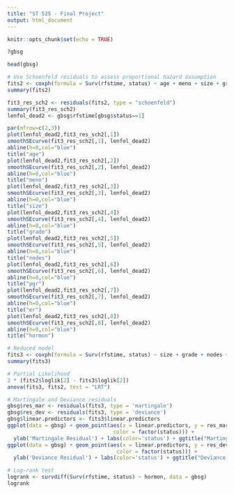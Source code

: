 ```yaml
---
title: "ST 525 - Final Project"
output: html_document
---
```


```r
knitr::opts_chunk$set(echo = TRUE)
```

```r
?gbsg
```

```r
head(gbsg)
```

```r
# Use Schoenfeld residuals to assess proportional hazard assumption
fits2 <- coxph(formula = Surv(rfstime, status) ~ age + meno + size + grade + nodes + pgr + er + hormon, data = gbsg)
summary(fits2)

fit3_res_sch2 <- residuals(fits2, type = "schoenfeld")
summary(fit3_res_sch2)
lenfol_dead2 <- gbsg$rfstime[gbsg$status==1] 

par(mfrow=c(2,3))
plot(lenfol_dead2,fit3_res_sch2[,1])
smoothSEcurve(fit3_res_sch2[,1], lenfol_dead2)
abline(h=0,col="blue")
title("age")
plot(lenfol_dead2,fit3_res_sch2[,2])
smoothSEcurve(fit3_res_sch2[,2], lenfol_dead2)
abline(h=0,col="blue")
title("meno")
plot(lenfol_dead2,fit3_res_sch2[,3])
smoothSEcurve(fit3_res_sch2[,3], lenfol_dead2)
abline(h=0,col="blue")
title("size")
plot(lenfol_dead2,fit3_res_sch2[,4])
smoothSEcurve(fit3_res_sch2[,4], lenfol_dead2)
abline(h=0,col="blue")
title("grade")
plot(lenfol_dead2,fit3_res_sch2[,5])
smoothSEcurve(fit3_res_sch2[,5], lenfol_dead2)
abline(h=0,col="blue")
title("nodes")
plot(lenfol_dead2,fit3_res_sch2[,6])
smoothSEcurve(fit3_res_sch2[,6], lenfol_dead2)
abline(h=0,col="blue")
title("pgr")
plot(lenfol_dead2,fit3_res_sch2[,7])
smoothSEcurve(fit3_res_sch2[,7], lenfol_dead2)
abline(h=0,col="blue")
title("er")
plot(lenfol_dead2,fit3_res_sch2[,8])
smoothSEcurve(fit3_res_sch2[,8], lenfol_dead2)
abline(h=0,col="blue")
title("hormon")
```

```r
# Reduced model
fits3 <- coxph(formula = Surv(rfstime, status) ~ size + grade + nodes + pgr + hormon, data = gbsg)
summary(fits3)
```

```r
# Partial Likelihood 
2 * (fits2$loglik[2] - fits3$loglik[2])
anova(fits3, fits2, test = "LRT")
```

```r
# Martingale and Deviance residuals
gbsg$res_mar <- residuals(fits3, type = 'martingale')
gbsg$res_dev <- residuals(fits3, type = 'deviance')
gbsg$linear.predictors <- fits3$linear.predictors
ggplot(data = gbsg) + geom_point(aes(x = linear.predictors, y = res_mar,
                                  color = factor(status))) +
  ylab('Martingale Residual') + labs(color='status') + ggtitle("Martingale Residual Plot")
ggplot(data = gbsg) + geom_point(aes(x = linear.predictors, y = res_dev,
                                   color = factor(status))) +
  ylab('Deviance Residual') + labs(color='status') + ggtitle("Deviance Residual Plot") 
```


```r
# Log-rank test
logrank <- survdiff(Surv(rfstime, status) ~ hormon, data = gbsg)
logrank
```


